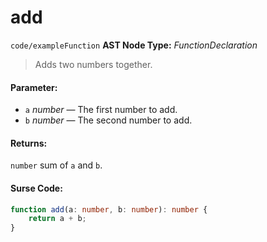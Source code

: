 
<Meta title="code/exampleFunction" />

# add

`code/exampleFunction`
**AST Node Type:** *FunctionDeclaration*

> Adds two numbers together.

#### Parameter:

- `a` *number* — The first number to add.
- `b` *number* — The second number to add.
#### Returns:
`number`  sum of `a` and `b`.

#### Surse Code:

```ts
function add(a: number, b: number): number {
    return a + b;
}

```

